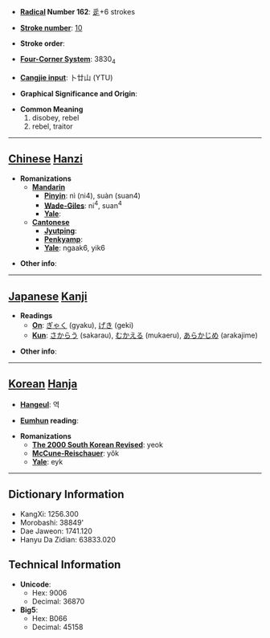 * '''[[Wiktionary:Chinese radical index| Radical]] Number 162''': [[Wiktionary:Chinese radical index 辵|辵]]+6 strokes

* '''[[Wiktionary:Chinese total strokes index|Stroke number]]''': [[Wiktionary:Chinese total strokes index 10|10]]

* '''Stroke order''': 

* '''[[Wiktionary:Chinese four corner index|Four-Corner System]]''': 3830<sub>4</sub>

* '''[[Wiktionary:Chinese Cangjie index|Cangjie input]]''': 卜廿山 (YTU)

* '''Graphical Significance and Origin''': 

* '''Common Meaning'''
*#disobey, rebel
*# rebel, traitor


----

== [[Chinese]] [[Hanzi]] ==

* '''Romanizations'''
** '''[[Mandarin]]'''
*** '''[[Pinyin]]''': nì (ni4), suàn (suan4)
*** '''[[Wade-Giles]]''': ni<sup>4</sup>, suan<sup>4</sup>
*** '''[[Yale]]''': 
** '''[[Cantonese]]'''
*** '''[[Jyutping]]''':
*** '''[[Penkyamp]]''': 
*** '''[[Yale]]''': ngaak6, yik6

* '''Other info''': 

----

== [[Japanese]] [[Kanji]] ==

* '''Readings'''
** '''[[On]]''': [[ぎゃく]] (gyaku), [[げき]] (geki)
** '''[[Kun]]''': [[さからう]] (sakarau), [[むかえる]] (mukaeru), [[あらかじめ]] (arakajime)

* '''Other info''':  

----

== [[Korean]] [[Hanja]] ==

* '''[[Hangeul]]''': 역

* '''[[Eumhun]] reading''': 

* '''Romanizations'''
** '''[[The 2000 South Korean Revised Romanization|The 2000 South Korean Revised]]''': yeok
** '''[[McCune-Reischauer]]''': yŏk
** '''[[Yale]]''': eyk

----

== Dictionary Information ==

* KangXi: 1256.300
* Morobashi: 38849'
* Dae Jaweon: 1741.120
* Hanyu Da Zidian: 63833.020

== Technical Information ==

* '''Unicode''':
** Hex: 9006
** Decimal: 36870
* '''Big5''':
** Hex: B066
** Decimal: 45158